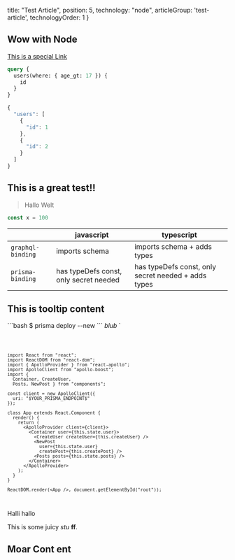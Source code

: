 
  title: "Test Article",
  position: 5,
  technology: "node",
  articleGroup: 'test-article',
  technologyOrder: 1
}

## Wow with Node

[This is a special Link](qwe3#understanding-prismas-subscription-api)

<Playground playgroundLink="https://api.graph.cool/simple/v1/asdf">

```graphql
query {
  users(where: { age_gt: 17 }) {
    id
  }
}
```
```js
{
  "users": [
    {
      "id": 1
    },
    {
      "id": 2
    }
  ]
}
```

</Playground>

## This is a great test!!

> Hallo Welt



```js
const x = 100
```


|                 | javascript                             | typescript                                          |
|-----------------|----------------------------------------|-----------------------------------------------------|
| `graphql-binding` | imports schema                         | imports schema + adds types                         |
| `prisma-binding`  | has typeDefs const, only secret needed | has typeDefs const, only secret needed + adds types |


  ## This is tooltip content
  \`\`\`bash
  $ prisma deploy --new
  \`\`\`
  *blub*
`

<Code language="jsx" lines="2-10" source="https://google.com" tooltips={[content]} showLanguageSwitch={true}>

```
import React from "react";
import ReactDOM from "react-dom";
import { ApolloProvider } from "react-apollo";
import ApolloClient from "apollo-boost";
import {
  Container, CreateUser,
  Posts, NewPost } from "components";

const client = new ApolloClient({
  uri: "$YOUR_PRISMA_ENDPOINT$"
});

class App extends React.Component {
  render() {
    return (
      <ApolloProvider client={client}>
        <Container user={this.state.user}>
          <CreateUser createUser={this.createUser} />
          <NewPost
            user={this.state.user}
            createPost={this.createPost} />
          <Posts posts={this.state.posts} />
        </Container>
      </ApolloProvider>
    );
  }
}

ReactDOM.render(<App />, document.getElementById("root"));
```

</Code>

<Warning>

Halli hallo

</Warning>

<Collapse title="Hey ho, let's go!">

This is some juicy *stu* **ff**.

</Collapse>


## Moar Cont ent
